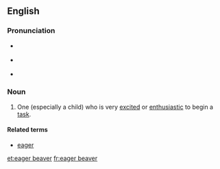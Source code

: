 {{was wotd|2009|January|26}}
==English==

===Pronunciation===
* {{a|UK}} {{IPA|/ˌiː.ɡə ˈbiː.və/}}
* {{a|US}} {{IPA|/ˌi.ɡɚ ˈbi.vɚ/}}
* {{audio|en-us-eager beaver.ogg|Audio (US)}}

===Noun===
{{en-noun|sg=[[eager]] [[beaver]]}}

# {{idiom|colloquial}} One (especially a child) who is very [[excited]] or [[enthusiastic]] to begin a [[task]].

====Related terms====
* [[eager]]

[[et:eager beaver]]
[[fr:eager beaver]]